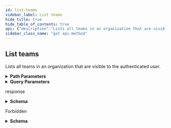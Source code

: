 ```yaml
---
id: list-teams
sidebar_label: List teams
hide_title: true
hide_table_of_contents: true
api: {"description":"Lists all teams in an organization that are visible to the authenticated user.","externalDocs":{"description":"API method documentation","url":"https://docs.github.com/rest/reference/teams/#list-teams"},"operationId":"teams/list","parameters":[{"in":"path","name":"org","required":true,"schema":{"type":"string"}},{"description":"Results per page (max 100).","in":"query","name":"per_page","schema":{"default":30,"type":"integer"}},{"description":"Page number of the results to fetch.","in":"query","name":"page","schema":{"default":1,"type":"integer"}}],"responses":{"200":{"content":{"application/json":{"examples":{"default":{"value":[{"description":"A great team.","html_url":"https://github.com/orgs/github/teams/justice-league","id":1,"members_url":"https://api.github.com/teams/1/members{/member}","name":"Justice League","node_id":"MDQ6VGVhbTE=","parent":null,"permission":"admin","privacy":"closed","repositories_url":"https://api.github.com/teams/1/repos","slug":"justice-league","url":"https://api.github.com/teams/1"}]}},"schema":{"items":{"description":"Groups of organization members that gives permissions on specified repositories.","properties":{"description":{"nullable":true,"type":"string"},"html_url":{"example":"https://github.com/orgs/rails/teams/core","format":"uri","type":"string"},"id":{"type":"integer"},"members_url":{"type":"string"},"name":{"type":"string"},"node_id":{"type":"string"},"parent":{"allOf":[{"description":"Groups of organization members that gives permissions on specified repositories.","nullable":true,"properties":{"description":{"description":"Description of the team","example":"A great team.","nullable":true,"type":"string"},"html_url":{"example":"https://github.com/orgs/rails/teams/core","format":"uri","type":"string"},"id":{"description":"Unique identifier of the team","example":1,"type":"integer"},"ldap_dn":{"description":"Distinguished Name (DN) that team maps to within LDAP environment","example":"uid=example,ou=users,dc=github,dc=com","type":"string"},"members_url":{"example":"https://api.github.com/organizations/1/team/1/members{/member}","type":"string"},"name":{"description":"Name of the team","example":"Justice League","type":"string"},"node_id":{"example":"MDQ6VGVhbTE=","type":"string"},"permission":{"description":"Permission that the team will have for its repositories","example":"admin","type":"string"},"privacy":{"description":"The level of privacy this team should have","example":"closed","type":"string"},"repositories_url":{"example":"https://api.github.com/organizations/1/team/1/repos","format":"uri","type":"string"},"slug":{"example":"justice-league","type":"string"},"url":{"description":"URL for the team","example":"https://api.github.com/organizations/1/team/1","format":"uri","type":"string"}},"required":["id","node_id","url","members_url","name","description","permission","html_url","repositories_url","slug"],"title":"Team Simple","type":"object"}],"nullable":true},"permission":{"type":"string"},"privacy":{"type":"string"},"repositories_url":{"format":"uri","type":"string"},"slug":{"type":"string"},"url":{"format":"uri","type":"string"}},"required":["id","node_id","url","members_url","name","description","permission","html_url","repositories_url","slug"],"title":"Team","type":"object"},"type":"array"}}},"description":"response","headers":{"Link":{"example":"<https://api.github.com/resource?page=2>; rel=\"next\", <https://api.github.com/resource?page=5>; rel=\"last\"","schema":{"type":"string"}}}},"403":{"content":{"application/json":{"schema":{"description":"Basic Error","properties":{"documentation_url":{"type":"string"},"message":{"type":"string"}},"title":"Basic Error","type":"object"}}},"description":"Forbidden"}},"tags":["teams"],"x-github":{"category":"teams","enabledForGitHubApps":true,"githubCloudOnly":false,"previews":[],"subcategory":null},"method":"get","path":"/orgs/{org}/teams","servers":[{"url":"https://api.github.com"}],"info":{"contact":{"name":"Support","url":"https://support.github.com/contact"},"description":"GitHub's v3 REST API.","license":{"name":"MIT","url":"https://spdx.org/licenses/MIT"},"termsOfService":"https://docs.github.com/articles/github-terms-of-service","title":"GitHub v3 REST API","version":"1.1.4","x-apisguru-categories":["collaboration","developer_tools"],"x-logo":{"url":"https://twitter.com/github/profile_image?size=original"},"x-origin":[{"format":"openapi","url":"https://raw.githubusercontent.com/github/rest-api-description/main/descriptions/api.github.com/api.github.com.json","version":"3.0"}],"x-providerName":"github.com"},"postman":{"name":"List teams","description":{"content":"Lists all teams in an organization that are visible to the authenticated user.","type":"text/plain"},"url":{"path":["orgs",":org","teams"],"host":["{{baseUrl}}"],"query":[{"disabled":false,"description":{"content":"Results per page (max 100).","type":"text/plain"},"key":"per_page","value":""},{"disabled":false,"description":{"content":"Page number of the results to fetch.","type":"text/plain"},"key":"page","value":""}],"variable":[{"disabled":false,"description":{"content":"(Required) ","type":"text/plain"},"type":"any","value":"","key":"org"}]},"header":[{"key":"Accept","value":"application/json"}],"method":"GET"}}
sidebar_class_name: "get api-method"
---
```



## List teams



Lists all teams in an organization that are visible to the authenticated user.

<details style={{"marginBottom":"1rem"}}><summary style={{}}><strong>Path Parameters</strong></summary><div><ul><ParamsItem className={"paramsItem"} param={{"in":"path","name":"org","required":true,"schema":{"type":"string"}}}></ParamsItem></ul></div></details><details style={{"marginBottom":"1rem"}}><summary style={{}}><strong>Query Parameters</strong></summary><div><ul><ParamsItem className={"paramsItem"} param={{"description":"Results per page (max 100).","in":"query","name":"per_page","schema":{"default":30,"type":"integer"}}}></ParamsItem><ParamsItem className={"paramsItem"} param={{"description":"Page number of the results to fetch.","in":"query","name":"page","schema":{"default":1,"type":"integer"}}}></ParamsItem></ul></div></details><div><ApiTabs><TabItem label={"200"} value={"200"}><div>

response

</div><div><details style={{}}><summary style={{"textAlign":"left"}}><strong>Schema</strong></summary><div style={{"textAlign":"left","marginLeft":"1rem"}}></div><ul style={{"marginLeft":"1rem"}}><li><div><ul><SchemaItem collapsible={false} name={"description"} required={true} schemaDescription={undefined} schemaName={"string"} qualifierMessage={undefined}></SchemaItem><SchemaItem collapsible={false} name={"html_url"} required={true} schemaDescription={undefined} schemaName={"uri"} qualifierMessage={undefined}></SchemaItem><SchemaItem collapsible={false} name={"id"} required={true} schemaDescription={undefined} schemaName={"integer"} qualifierMessage={undefined}></SchemaItem><SchemaItem collapsible={false} name={"members_url"} required={true} schemaDescription={undefined} schemaName={"string"} qualifierMessage={undefined}></SchemaItem><SchemaItem collapsible={false} name={"name"} required={true} schemaDescription={undefined} schemaName={"string"} qualifierMessage={undefined}></SchemaItem><SchemaItem collapsible={false} name={"node_id"} required={true} schemaDescription={undefined} schemaName={"string"} qualifierMessage={undefined}></SchemaItem><SchemaItem collapsible={true} className={"schemaItem"}><details style={{}}><summary style={{}}><strong>parent</strong><span style={{"opacity":"0.6"}}> object</span></summary><div style={{"marginLeft":"1rem"}}><div><span className={"badge badge--info"} style={{"marginBottom":"1rem"}}>allOf</span><ul className={"allOf"}><SchemaItem collapsible={false} name={"description"} required={true} schemaDescription={"Description of the team"} schemaName={"string"} qualifierMessage={undefined}></SchemaItem><SchemaItem collapsible={false} name={"html_url"} required={true} schemaDescription={undefined} schemaName={"uri"} qualifierMessage={undefined}></SchemaItem><SchemaItem collapsible={false} name={"id"} required={true} schemaDescription={"Unique identifier of the team"} schemaName={"integer"} qualifierMessage={undefined}></SchemaItem><SchemaItem collapsible={false} name={"ldap_dn"} required={false} schemaDescription={"Distinguished Name (DN) that team maps to within LDAP environment"} schemaName={"string"} qualifierMessage={undefined}></SchemaItem><SchemaItem collapsible={false} name={"members_url"} required={true} schemaDescription={undefined} schemaName={"string"} qualifierMessage={undefined}></SchemaItem><SchemaItem collapsible={false} name={"name"} required={true} schemaDescription={"Name of the team"} schemaName={"string"} qualifierMessage={undefined}></SchemaItem><SchemaItem collapsible={false} name={"node_id"} required={true} schemaDescription={undefined} schemaName={"string"} qualifierMessage={undefined}></SchemaItem><SchemaItem collapsible={false} name={"permission"} required={true} schemaDescription={"Permission that the team will have for its repositories"} schemaName={"string"} qualifierMessage={undefined}></SchemaItem><SchemaItem collapsible={false} name={"privacy"} required={false} schemaDescription={"The level of privacy this team should have"} schemaName={"string"} qualifierMessage={undefined}></SchemaItem><SchemaItem collapsible={false} name={"repositories_url"} required={true} schemaDescription={undefined} schemaName={"uri"} qualifierMessage={undefined}></SchemaItem><SchemaItem collapsible={false} name={"slug"} required={true} schemaDescription={undefined} schemaName={"string"} qualifierMessage={undefined}></SchemaItem><SchemaItem collapsible={false} name={"url"} required={true} schemaDescription={"URL for the team"} schemaName={"uri"} qualifierMessage={undefined}></SchemaItem></ul></div></div></details></SchemaItem><SchemaItem collapsible={false} name={"permission"} required={true} schemaDescription={undefined} schemaName={"string"} qualifierMessage={undefined}></SchemaItem><SchemaItem collapsible={false} name={"privacy"} required={false} schemaDescription={undefined} schemaName={"string"} qualifierMessage={undefined}></SchemaItem><SchemaItem collapsible={false} name={"repositories_url"} required={true} schemaDescription={undefined} schemaName={"uri"} qualifierMessage={undefined}></SchemaItem><SchemaItem collapsible={false} name={"slug"} required={true} schemaDescription={undefined} schemaName={"string"} qualifierMessage={undefined}></SchemaItem><SchemaItem collapsible={false} name={"url"} required={true} schemaDescription={undefined} schemaName={"uri"} qualifierMessage={undefined}></SchemaItem></ul></div></li></ul></details></div></TabItem><TabItem label={"403"} value={"403"}><div>

Forbidden

</div><div><details style={{}}><summary style={{"textAlign":"left"}}><strong>Schema</strong></summary><div style={{"textAlign":"left","marginLeft":"1rem"}}></div><ul style={{"marginLeft":"1rem"}}><SchemaItem collapsible={false} name={"documentation_url"} required={false} schemaDescription={undefined} schemaName={"string"} qualifierMessage={undefined}></SchemaItem><SchemaItem collapsible={false} name={"message"} required={false} schemaDescription={undefined} schemaName={"string"} qualifierMessage={undefined}></SchemaItem></ul></details></div></TabItem></ApiTabs></div>
      